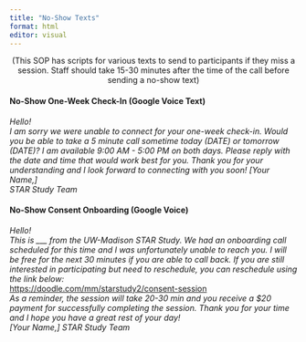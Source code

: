 ```yaml
---
title: "No-Show Texts"
format: html
editor: visual
---
```


<center>(This SOP has scripts for various texts to send to participants if they miss a session. Staff should take 15-30 minutes after the time of the call before sending a no-show text)</center>  

#### No-Show One-Week Check-In (Google Voice Text)   
*Hello!*  
*I am sorry we were unable to connect for your one-week check-in. Would you be able to take a 5 minute call sometime today (DATE) or tomorrow (DATE)? I am available 9:00 AM - 5:00 PM on both days. Please reply with the date and time that would work best for you. Thank you for your understanding and I look forward to connecting with you soon!*
*[Your Name,]*  
*STAR Study Team*  

#### No-Show Consent Onboarding (Google Voice)  
*Hello!*  
*This is ___ from the UW-Madison STAR Study. We had an onboarding call scheduled for this time and I was unfortunately unable to reach you. I will be free for the next 30 minutes if you are able to call back. If you are still interested in participating but need to reschedule, you can reschedule using the link below:*  
<https://doodle.com/mm/starstudy2/consent-session>  
*As a reminder, the session will take 20-30 min and you receive a $20 payment for successfully completing the session. Thank you for your time and I hope you have a great rest of your day!*   
*[Your Name,]*
*STAR Study Team*  



